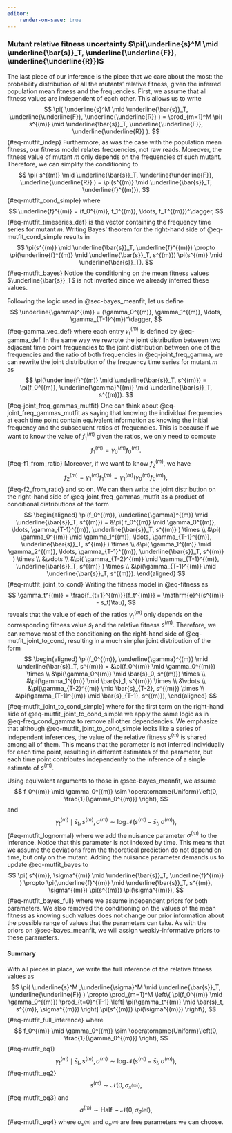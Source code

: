 ```yaml
---
editor:
    render-on-save: true
---
```


### Mutant relative fitness uncertainty $\pi(\underline{s}^M \mid \underline{\bar{s}}_T, \underline{\underline{F}}, \underline{\underline{R}})$ {#seq-bayes_mutfit}

The last piece of our inference is the piece that we care about the most: the
probability distribution of all the mutants' relative fitness, given the
inferred population mean fitness and the frequencies. First, we assume that all
fitness values are independent of each other. This allows us to write
$$
\pi(
    \underline{s}^M \mid 
    \underline{\bar{s}}_T, \underline{\underline{F}}, \underline{\underline{R}}
) = 
\prod_{m=1}^M \pi(
    s^{(m)} \mid
    \underline{\bar{s}}_T, \underline{\underline{F}}, \underline{\underline{R}}
).
$${#eq-mutfit_indep}
Furthermore, as was the case with the population mean fitness, our fitness
model relates frequencies, not raw reads. Moreover, the fitness value of mutant
$m$ only depends on the frequencies of such mutant. Therefore, we can simplify
the conditioning to
$$
\pi(
    s^{(m)} \mid
    \underline{\bar{s}}_T, \underline{\underline{F}}, \underline{\underline{R}}
) = 
\pi(s^{(m)} \mid \underline{\bar{s}}_T, \underline{f}^{(m)}),
$${#eq-mutfit_cond_simple}
where
$$
\underline{f}^{(m)} = (f_0^{(m)}, f_1^{(m)}, \ldots, f_T^{(m)})^\dagger,
$${#eq-mutfit_timeseries_def}
is the vector containing the frequency time series for mutant $m$. Writing 
Bayes' theorem for the right-hand side of @eq-mutfit_cond_simple results in
$$
\pi(s^{(m)} \mid \underline{\bar{s}}_T, \underline{f}^{(m)}) \propto
\pi(\underline{f}^{(m)} \mid \underline{\bar{s}}_T, s^{(m)})
\pi(s^{(m)} \mid \underline{\bar{s}}_T).
$${#eq-mutfit_bayes}
Notice the conditioning on the mean fitness values $\underline{\bar{s}}_T$ is 
not inverted since we already inferred these values.

Following the logic used in @sec-bayes_meanfit, let us define
$$
\underline{\gamma}^{(m)} = 
(\gamma_0^{(m)}, \gamma_1^{(m)}, \ldots, \gamma_{T-1}^{m})^\dagger,
$${#eq-gamma_vec_def}
where each entry $\gamma_t^{(m)}$ is defined by @eq-gamma_def. In the same way
we rewrote the joint distribution between two adjacent time point frequencies 
to the joint distribution between one of the frequencies and the ratio of both 
frequencies in @eq-joint_freq_gamma, we can rewrite the joint distribution of
the frequency time series for mutant $m$ as
$$
\pi(\underline{f}^{(m)} \mid \underline{\bar{s}}_T, s^{(m)}) =
\pi(f_0^{(m)}, \underline{\gamma}^{(m)} \mid \underline{\bar{s}}_T, s^{(m)}).
$${#eq-joint_freq_gammas_mutfit}
One can think about @eq-joint_freq_gammas_mutfit as saying that knowing the
individual frequencies at each time point contain equivalent information as
knowing the initial frequency and the subsequent ratios of frequencies. This is
because if we want to know the value of $f_1^{(m)}$ given the ratios, we only
need to compute
$$
f_1^{(m)} = \gamma_0^{(m)} f_0^{(m)}.
$${#eq-f1_from_ratio}
Moreover, if we want to know $f_2^{(m)}$, we have
$$
f_2^{(m)} = \gamma_1^{(m)} f_1^{(m)} =
\gamma_1^{(m)} \left(\gamma_0^{(m)} f_0^{(m)}\right),
$${#eq-f2_from_ratio}
and so on. We can then write the joint distribution on the right-hand side of
@eq-joint_freq_gammas_mutfit as a product of conditional distributions of the
form
$$
\begin{aligned}
\pi(f_0^{(m)}, \underline{\gamma}^{(m)} \mid \underline{\bar{s}}_T, s^{(m)}) =
&\pi(
    f_0^{(m)} \mid 
    \gamma_0^{(m)}, \ldots, \gamma_{T-1}^{(m)}, \underline{\bar{s}}_T, s^{(m)}
) \times \\
&\pi(
    \gamma_0^{(m)} \mid 
    \gamma_1^{(m)}, \ldots, \gamma_{T-1}^{(m)}, \underline{\bar{s}}_T, s^{(m)}
) \times \\
&\pi(
    \gamma_1^{(m)} \mid 
    \gamma_2^{(m)}, \ldots, \gamma_{T-1}^{(m)}, \underline{\bar{s}}_T, s^{(m)}
) \times \\
&\vdots \\
&\pi(
    \gamma_{T-2}^{(m)} \mid \gamma_{T-1}^{(m)}, \underline{\bar{s}}_T, s^{(m)}
) \times \\
&\pi(\gamma_{T-1}^{(m)} \mid \underline{\bar{s}}_T, s^{(m)}).
\end{aligned}
$${#eq-mutfit_joint_to_cond}
Writing the fitness model in @eq-fitness as
$$
\gamma_t^{(m)} = \frac{f_{t+1}^{(m)}}{f_t^{(m)}} = 
\mathrm{e}^{(s^{(m)} - s_t)\tau},
$$
reveals that the value of each of the ratios $\gamma_t^{(m)}$ only depends on
the corresponding fitness value $\bar{s}_t$ and the relative fitness $s^{(m)}$.
Therefore, we can remove most of the conditioning on the right-hand side of 
@eq-mutfit_joint_to_cond, resulting in a much simpler joint distribution of the
form
$$
\begin{aligned}
\pi(f_0^{(m)}, \underline{\gamma}^{(m)} \mid \underline{\bar{s}}_T, s^{(m)}) =
&\pi(f_0^{(m)} \mid \gamma_0^{(m)}) \times \\
&\pi(\gamma_0^{(m)} \mid \bar{s}_0, s^{(m)}) \times \\
&\pi(\gamma_1^{(m)} \mid \bar{s}_1, s^{(m)}) \times \\
&\vdots \\
&\pi(\gamma_{T-2}^{(m)} \mid \bar{s}_{T-2}, s^{(m)}) \times \\
&\pi(\gamma_{T-1}^{(m)} \mid \bar{s}_{T-1}, s^{(m)}),
\end{aligned}
$${#eq-mutfit_joint_to_cond_simple}
where for the first term on the right-hand side of
@eq-mutfit_joint_to_cond_simple we apply the same logic as in
@eq-freq_cond_gamma to remove all other dependencies. We emphasize that although
@eq-mutfit_joint_to_cond_simple looks like a series of independent inferences,
the value of the relative fitness $s^{(m)}$ is shared among all of them. This
means that the parameter is not inferred individually for each time point,
resulting in different estimates of the parameter, but each time point
contributes independently to the inference of a single estimate of $s^{(m)}$.

Using equivalent arguments to those in @sec-bayes_meanfit, we assume
$$
f_0^{(m)} \mid \gamma_0^{(m)} \sim 
\operatorname{Uniform}\left(0, \frac{1}{\gamma_0^{(m)}} \right),
$$
and
$$
\gamma_t^{(m)} \mid \bar{s}_t, s^{(m)}, \sigma^{(m)} \sim 
\log\mathcal{N}\left(s^{(m)} - \bar{s}_t, \sigma^{(m)} \right),
$${#eq-mutfit_lognormal}
where we add the nuisance parameter $\sigma^{(m)}$ to the inference. Notice that
this parameter is not indexed by time. This means that we assume the deviations
from the theoretical prediction do not depend on time, but only on the mutant.
Adding the nuisance parameter demands us to update @eq-mutfit_bayes to
$$
\pi(
    s^{(m)}, \sigma^{(m)} \mid \underline{\bar{s}}_T, \underline{f}^{(m)}
) \propto
\pi(\underline{f}^{(m)} \mid \underline{\bar{s}}_T, s^{(m)}, \sigma^{(m)})
\pi(s^{(m)}) \pi(\sigma^{(m)}),
$${#eq-mutfit_bayes_full}
where we assume independent priors for both parameters. We also removed the
conditioning on the values of the mean fitness as knowing such values does not
change our prior information about the possible range of values that the
parameters can take. As with the priors on @sec-bayes_meanfit, we will assign
weakly-informative priors to these parameters.

#### Summary

With all pieces in place, we write the full inference of the relative fitness
values as
$$
\pi(
    \underline{s}^M ,\underline{\sigma}^M \mid 
    \underline{\bar{s}}_T, \underline{\underline{F}}
) \propto
\prod_{m=1}^M \left\{ 
    \pi(f_0^{(m)} \mid \gamma_0^{(m)})
    \prod_{t=0}^{T-1} \left[
        \pi(\gamma_t^{(m)} \mid \bar{s}_t, s^{(m)}, \sigma^{(m)})
    \right]
    \pi(s^{(m)}) \pi(\sigma^{(m)})
\right\},
$${#eq-mutfit_full_inference}
where
$$
f_0^{(m)} \mid \gamma_0^{(m)} \sim 
\operatorname{Uniform}\left(0, \frac{1}{\gamma_0^{(m)}} \right),
$${#eq-mutfit_eq1}
$$
\gamma_t^{(m)} \mid \bar{s}_t, s^{(m)}, \sigma^{(m)} \sim 
\log\mathcal{N}\left(s^{(m)} - \bar{s}_t, \sigma^{(m)} \right),
$${#eq-mutfit_eq2}
$$
s^{(m)} \sim \mathcal{N}(0, \sigma_{s^{(m)}}),
$${#eq-mutfit_eq3}
and
$$
\sigma^{(m)} \sim \operatorname{Half}-\mathcal{N}(0, \sigma_{\sigma^{(m)}}),
$${#eq-mutfit_eq4}
where $\sigma_{s^{(m)}}$ and $\sigma_{\sigma^{(m)}}$ are free parameters we can
choose.